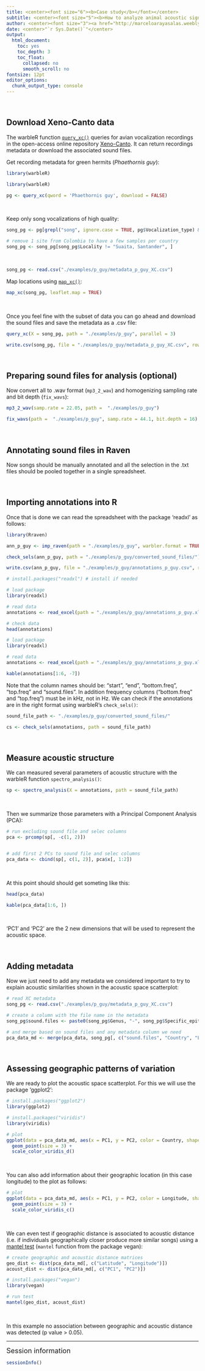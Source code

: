 ```yaml
---
title: <center><font size="6"><b>Case study</b></font></center>
subtitle: <center><font size="5"><b>How to analyze animal acoustic signal structure from Xeno-Canto recordings</b></font></center>
author: <center><font size="3"><a href="http://marceloarayasalas.weebly.com/">Marcelo Araya-Salas, PhD</a></font></center>
date: <center>"`r Sys.Date()`"</center>
output:
  html_document:
    toc: yes
    toc_depth: 3
    toc_float:
      collapsed: no
      smooth_scroll: no
fontsize: 12pt 
editor_options: 
  chunk_output_type: console
---
```


&nbsp;

## Download Xeno-Canto data

The warbleR function [`query_xc()`](https://marce10.github.io/warbleR/reference/query_xc.html) queries for avian vocalization recordings in the open-access online repository [Xeno-Canto](https://xeno-canto.org). It can return recordings metadata or download the associated sound files. 

Get recording metadata for green hermits (*Phaethornis guy*):

```r
library(warbleR)
```

```r

library(warbleR)

pg <- query_xc(qword = 'Phaethornis guy', download = FALSE)

```

&nbsp;

Keep only song vocalizations of high quality: 
```r

song_pg <- pg[grepl("song", ignore.case = TRUE, pg$Vocalization_type) & pg$Quality == "A", ]

# remove 1 site from Colombia to have a few samples per country
song_pg <- song_pg[song_pg$Locality != "Suaita, Santander", ]

```

&nbsp;

```r
song_pg <- read.csv("./examples/p_guy/metadata_p_guy_XC.csv")
```


Map locations using [`map_xc()`](https://marce10.github.io/warbleR/reference/map_xc.html):
```r

map_xc(song_pg, leaflet.map = TRUE)

```
&nbsp;

Once you feel fine with the subset of data you can go ahead and download the sound files and save the metadata as a .csv file:
```r

query_xc(X = song_pg, path = "./examples/p_guy", parallel = 3)

write.csv(song_pg, file = "./examples/p_guy/metadata_p_guy_XC.csv", row.names = FALSE)

```
&nbsp;

## Preparing sound files for analysis (optional)

Now convert all to .wav format (`mp3_2_wav`) and homogenizing sampling rate and bit depth (`fix_wavs`):

```r

mp3_2_wav(samp.rate = 22.05, path =  "./examples/p_guy")

fix_wavs(path =  "./examples/p_guy", samp.rate = 44.1, bit.depth = 16)

```

&nbsp;

## Annotating sound files in Raven

Now songs should be manually annotated and all the selection in the .txt files should be pooled together in a single spreadsheet. 

&nbsp;

## Importing annotations into R

Once that is done we can read the spreadsheet with the package 'readxl' as follows:

```r

library(Rraven)

ann_p_guy <- imp_raven(path = "./examples/p_guy", warbler.format = TRUE)

check_sels(ann_p_guy, path = "./examples/p_guy/converted_sound_files/")

write.csv(ann_p_guy, file = "./examples/p_guy/annotations_p_guy.csv", row.names = FALSE)

```

```r
# install.packages("readxl") # install if needed

# load package
library(readxl)

# read data
annotations <- read_excel(path = "./examples/p_guy/annotations_p_guy.xlsx")

# check data
head(annotations)
```


```r

# load package
library(readxl)

# read data
annotations <- read_excel(path = "./examples/p_guy/annotations_p_guy.xlsx")

kable(annotations[1:6, -7])

```

Note that the column names should be: "start", "end", "bottom.freq", "top.freq" and "sound.files". In addition frequency columns ("bottom.freq" and "top.freq") must be in kHz, not in Hz. We can check if the annotations are in the right format using warbleR's `check_sels()`:


```r

sound_file_path <- "./examples/p_guy/converted_sound_files/"

cs <- check_sels(annotations, path = sound_file_path)

```
  
&nbsp;

## Measure acoustic structure

We can measured several parameters of acoustic structure with the warbleR function `spectro_analysis()`:


```r

sp <- spectro_analysis(X = annotations, path = sound_file_path)

```

&nbsp;

Then we summarize those parameters with a Principal Component Analysis (PCA):

```r

# run excluding sound file and selec columns
pca <- prcomp(sp[, -c(1, 2)])


# add first 2 PCs to sound file and selec columns
pca_data <- cbind(sp[, c(1, 2)], pca$x[, 1:2])

```

&nbsp;

At this point should should get someting like this:

```r
head(pca_data)
```

```r
kable(pca_data[1:6, ])

```

&nbsp;

'PC1' and 'PC2' are the 2 new dimensions that will be used to represent the acoustic space.

&nbsp;


## Adding metadata

Now we just need to add any metadata we considered important to try to explain acoustic similarities shown in the acoustic space scatterplot:

```r

# read XC metadata
song_pg <- read.csv("./examples/p_guy/metadata_p_guy_XC.csv")

# create a column with the file name in the metadata
song_pg$sound.files <- paste0(song_pg$Genus, "-", song_pg$Specific_epithet, "-", song_pg$Recording_ID, ".wav")

# and merge based on sound files and any metadata column we need
pca_data_md <- merge(pca_data, song_pg[, c("sound.files", "Country", "Latitude", "Longitude")])

```

&nbsp;

## Assessing geographic patterns of variation

We are ready to plot the acoustic space scatterplot. For this we will use the package 'ggplot2':

```r

# install.packages("ggplot2")
library(ggplot2)

# install.packages("viridis")
library(viridis)

# plot
ggplot(data = pca_data_md, aes(x = PC1, y = PC2, color = Country, shape = Country)) +
  geom_point(size = 3) + 
  scale_color_viridis_d()

```

&nbsp;

You can also add information about their geographic location (in this case longitude) to the plot as follows:

```r

# plot
ggplot(data = pca_data_md, aes(x = PC1, y = PC2, color = Longitude, shape = Country)) +
  geom_point(size = 3) +
  scale_color_viridis_c()

```

&nbsp;

We can even test if geographic distance is associated to acoustic distance (i.e. if individuals geographically closer produce more similar songs) using a [mantel test](https://en.wikipedia.org/wiki/Mantel_test) (`mantel` function from the package vegan): 
```r

# create geographic and acoustic distance matrices
geo_dist <- dist(pca_data_md[, c("Latitude", "Longitude")])
acoust_dist <- dist(pca_data_md[, c("PC1", "PC2")])

# install.packages("vegan")
library(vegan)

# run test
mantel(geo_dist, acoust_dist)

```

&nbsp;

In this example no association between geographic and acoustic distance was detected (p value > 0.05).

---

<font size="4">Session information</font>

```r

sessionInfo()

```
